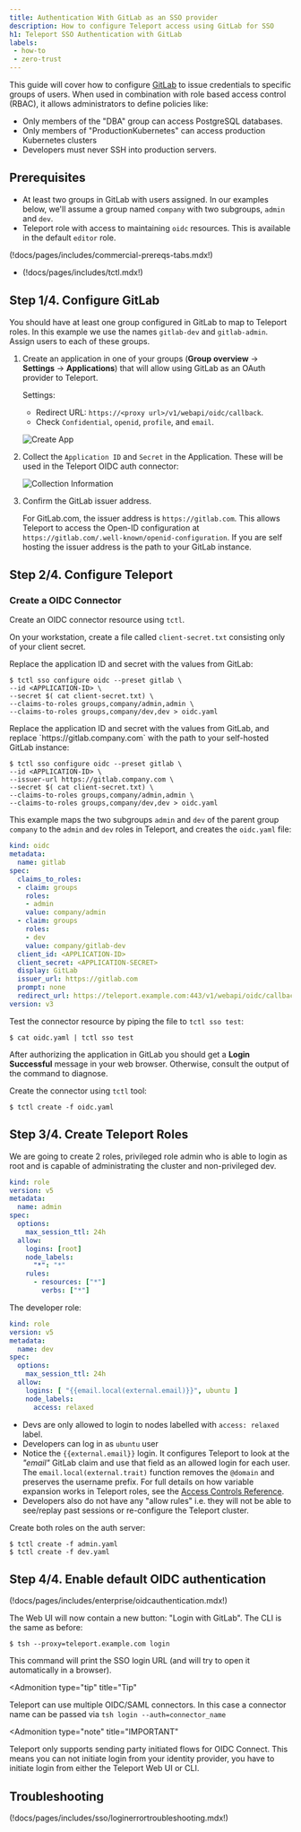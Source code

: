 ```yaml
---
title: Authentication With GitLab as an SSO provider
description: How to configure Teleport access using GitLab for SSO
h1: Teleport SSO Authentication with GitLab
labels:
 - how-to
 - zero-trust
---
```


This guide will cover how to configure [GitLab](https://www.gitlab.com/) to issue
credentials to specific groups of users. When used in combination with role
based access control (RBAC), it allows administrators to define policies
like:

- Only members of the "DBA" group can access PostgreSQL databases.
- Only members of "ProductionKubernetes" can access production Kubernetes clusters
- Developers must never SSH into production servers.

## Prerequisites

- At least two groups in GitLab with users assigned. In our examples below,
  we'll assume a group named `company` with two subgroups, `admin` and `dev`.
- Teleport role with access to maintaining `oidc` resources.  This is available
  in the default `editor` role.

(!docs/pages/includes/commercial-prereqs-tabs.mdx!)

- (!docs/pages/includes/tctl.mdx!)

## Step 1/4. Configure GitLab

You should have at least one group configured in GitLab to map to Teleport roles.
In this example we use the names `gitlab-dev` and `gitlab-admin`.  Assign users
to each of these groups.

1. Create an application in one of your groups (**Group overview** ->
   **Settings** -> **Applications**) that will allow using GitLab as an OAuth
   provider to Teleport.

   Settings:

   - Redirect URL: `https://<proxy url>/v1/webapi/oidc/callback`.
   - Check `Confidential`, `openid`, `profile`, and `email`.

   ![Create App](../../../../img/sso/gitlab/gitlab-oidc-0.png)

1. Collect the `Application ID` and `Secret` in the Application. These will be
   used in the Teleport OIDC auth connector:

   ![Collection Information](../../../../img/sso/gitlab/gitlab-oidc-1.png)

1. Confirm the GitLab issuer address.

   For GitLab.com, the issuer address is `https://gitlab.com`. This allows
   Teleport to access the Open-ID configuration at
   `https://gitlab.com/.well-known/openid-configuration`. If you are self
   hosting the issuer address is the path to your GitLab instance.

## Step 2/4. Configure Teleport

### Create a OIDC Connector

Create an OIDC connector resource using `tctl`.

On your workstation, create a file called `client-secret.txt` consisting only of
your client secret.

<Tabs>
<TabItem label="GitLab.com">
Replace the application ID and secret with the values from GitLab:

```code
$ tctl sso configure oidc --preset gitlab \
--id <APPLICATION-ID> \
--secret $( cat client-secret.txt) \
--claims-to-roles groups,company/admin,admin \
--claims-to-roles groups,company/dev,dev > oidc.yaml
```

</TabItem>
<TabItem label="Self-hosted">
Replace the application ID and secret with the values from GitLab, and replace
`https://gitlab.company.com` with the path to your self-hosted GitLab instance:

```code
$ tctl sso configure oidc --preset gitlab \
--id <APPLICATION-ID> \
--issuer-url https://gitlab.company.com \
--secret $( cat client-secret.txt) \
--claims-to-roles groups,company/admin,admin \
--claims-to-roles groups,company/dev,dev > oidc.yaml
```

</TabItem>
</Tabs>

This example maps the two subgroups `admin` and `dev` of the parent group
`company` to the `admin` and `dev` roles in Teleport, and creates the `oidc.yaml` file:

```yaml
kind: oidc
metadata:
  name: gitlab
spec:
  claims_to_roles:
  - claim: groups
    roles:
    - admin
    value: company/admin
  - claim: groups
    roles:
    - dev
    value: company/gitlab-dev
  client_id: <APPLICATION-ID>
  client_secret: <APPLICATION-SECRET>
  display: GitLab
  issuer_url: https://gitlab.com
  prompt: none
  redirect_url: https://teleport.example.com:443/v1/webapi/oidc/callback
version: v3

```

Test the connector resource by piping the file to `tctl sso test`:

```code
$ cat oidc.yaml | tctl sso test
```

After authorizing the application in GitLab you should get a
**Login Successful** message in your web browser. Otherwise, consult the output
of the command to diagnose.

Create the connector using `tctl` tool:

```code
$ tctl create -f oidc.yaml
```

## Step 3/4. Create Teleport Roles

We are going to create 2 roles, privileged role admin who is able to login as
root and is capable of administrating the cluster and non-privileged dev.

```yaml
kind: role
version: v5
metadata:
  name: admin
spec:
  options:
    max_session_ttl: 24h
  allow:
    logins: [root]
    node_labels:
      "*": "*"
    rules:
      - resources: ["*"]
        verbs: ["*"]
```

The developer role:

```yaml
kind: role
version: v5
metadata:
  name: dev
spec:
  options:
    max_session_ttl: 24h
  allow:
    logins: [ "{{email.local(external.email)}}", ubuntu ]
    node_labels:
      access: relaxed
```

- Devs are only allowed to login to nodes labelled with `access: relaxed` label.
- Developers can log in as `ubuntu` user
- Notice the `{{external.email}}` login. It configures Teleport to look at the
  *"email"* GitLab claim and use that field as an allowed login for each user.
  The `email.local(external.trait)` function removes the `@domain` and preserves
  the username prefix. For full details on how variable expansion works in
  Teleport roles, see the [Access Controls
  Reference](../../../reference/access-controls/roles.mdx).
- Developers also do not have any "allow rules" i.e. they will not be able to
  see/replay past sessions or re-configure the Teleport cluster.

Create both roles on the auth server:

```code
$ tctl create -f admin.yaml
$ tctl create -f dev.yaml
```

## Step 4/4. Enable default OIDC authentication

(!docs/pages/includes/enterprise/oidcauthentication.mdx!)

The Web UI will now contain a new button: "Login with GitLab". The CLI is
the same as before:

```code
$ tsh --proxy=teleport.example.com login
```

This command will print the SSO login URL (and will try to open it
automatically in a browser).

<Admonition
  type="tip"
  title="Tip"
>
  Teleport can use multiple OIDC/SAML connectors. In this case a connector name
  can be passed via `tsh login --auth=connector_name`
</Admonition>

<Admonition
  type="note"
  title="IMPORTANT"
>
  Teleport only supports sending party initiated flows for OIDC Connect. This
  means you can not initiate login from your identity provider, you have to
  initiate login from either the Teleport Web UI or CLI.
</Admonition>

## Troubleshooting

(!docs/pages/includes/sso/loginerrortroubleshooting.mdx!)

